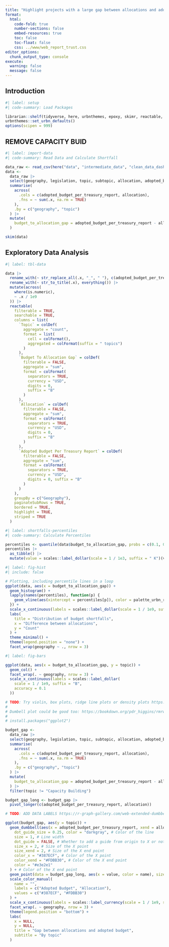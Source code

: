 ```yaml
---
title: "Highlight projects with a large gap between allocations and adopted budget"
format:
  html:
    code-fold: true
    number-sections: false
    embed-resources: true
    toc: false
    toc-float: false
    css: ../www/web_report_trust.css 
editor_options:
  chunk_output_type: console
execute:
  warning: false
  message: false
---
```


## Introduction

```r
#| label: setup
#| code-summary: Load Packages

librarian::shelf(tidyverse, here, urbnthemes, epoxy, skimr, reactable, ggalt)
urbnthemes::set_urbn_defaults()
options(scipen = 999)
```

## REMOVE CAPACITY BUID
```r
#| label: import-data
#| code-summary: Read Data and Calculate Shortfall

data_raw <- read_csv(here("data", "intermediate_data", "clean_data_dashboard.csv"))
data <-
  data_raw |>
  select(geography, legislation, topic, subtopic, allocation, adopted_budget_per_treasury_report) |>
  summarise(
    across(
      .cols = c(adopted_budget_per_treasury_report, allocation),
      .fns = ~ sum(.x, na.rm = TRUE)
    ),
    .by = c("geography", "topic")
  ) |>
  mutate(
    budget_to_allocation_gap = adopted_budget_per_treasury_report - allocation
  )

skim(data)
```


## Exploratory Data Analysis

```r
#| label: tbl-data

data |>
  rename_with(~ str_replace_all(.x, "_", " "), c(adopted_budget_per_treasury_report, budget_to_allocation_gap)) |>
  rename_with(~ str_to_title(.x), everything()) |>
  mutate(across(
    where(is.numeric),
    ~ .x / 1e9
  )) |>
  reactable(
    filterable = TRUE,
    searchable = TRUE,
    columns = list(
      `Topic` = colDef(
        aggregate = "count",
        format = list(
          cell = colFormat(),
          aggregated = colFormat(suffix = " topics")
        )
      ),
      `Budget To Allocation Gap` = colDef(
        filterable = FALSE,
        aggregate = "sum",
        format = colFormat(
          separators = TRUE,
          currency = "USD",
          digits = 0,
          suffix = "B"
        )
      ),
      `Allocation` = colDef(
        filterable = FALSE,
        aggregate = "sum",
        format = colFormat(
          separators = TRUE,
          currency = "USD",
          digits = 0,
          suffix = "B"
        )
      ),
      `Adopted Budget Per Treasury Report` = colDef(
        filterable = FALSE,
        aggregate = "sum",
        format = colFormat(
          separators = TRUE,
          currency = "USD",
          digits = 0, suffix = "B"
        )
      )
    ),
    groupBy = c("Geography"),
    paginateSubRows = TRUE,
    bordered = TRUE,
    highlight = TRUE,
    striped = TRUE
  )
```

```r
#| label: shortfalls-percentiles
#| code-summary: Calculate Percentiles

percentiles <- quantile(data$budget_to_allocation_gap, probs = c(0.1, 0.25, 0.5, 0.75, 0.9), na.rm = TRUE)
percentiles |>
  as_tibble() |>
  mutate(value = scales::label_dollar(scale = 1 / 1e3, suffix = " K")(value))
```


```r
#| label: fig-hist
#| include: false

# Plotting, including percentile lines in a loop
ggplot(data, aes(x = budget_to_allocation_gap)) +
  geom_histogram() +
  lapply(names(percentiles), function(p) {
    geom_vline(aes(xintercept = percentiles[p]), color = palette_urbn_red[2], linetype = "dashed")
  }) +
  scale_x_continuous(labels = scales::label_dollar(scale = 1 / 1e9, suffix = "B")) +
  labs(
    title = "Distribution of budget shortfalls",
    x = "Difference between allocations",
    y = "Count"
  ) +
  theme_minimal() +
  theme(legend.position = "none") +
  facet_wrap(geography ~ ., nrow = 3)
```


```r
#| label: fig-bars

ggplot(data, aes(x = budget_to_allocation_gap, y = topic)) +
  geom_col() +
  facet_wrap(. ~ geography, nrow = 3) +
  scale_x_continuous(labels = scales::label_dollar(
    scale = 1 / 1e9, suffix = "B",
    accuracy = 0.1
  ))
```

```r
# TODO: Try violin, box plots, ridge line plots or density plots https://bookdown.org/pdr_higgins/rmrwr/univariate-ggplots-to-visualize-distributions.html
#
# Dumbell plot could be good too: https://bookdown.org/pdr_higgins/rmrwr/extensions-to-ggplot.html#packages-needed-for-this-chapter-3
#
# install.packages("ggplot2")

budget_gap <-
  data_raw |>
  select(geography, legislation, topic, subtopic, allocation, adopted_budget_per_treasury_report) |>
  summarise(
    across(
      .cols = c(adopted_budget_per_treasury_report, allocation),
      .fns = ~ sum(.x, na.rm = TRUE)
    ),
    .by = c("geography", "topic")
  ) |>
  mutate(
    budget_to_allocation_gap = adopted_budget_per_treasury_report - allocation
  ) |>
  filter(topic != "Capacity Building")

budget_gap_long <- budget_gap |>
  pivot_longer(c(adopted_budget_per_treasury_report, allocation))

# TODO: ADD DATA LABELS https://r-graph-gallery.com/web-extended-dumbbell-plot-ggplot2.html

ggplot(budget_gap, aes(y = topic)) +
  geom_dumbbell(aes(x = adopted_budget_per_treasury_report, xend = allocation),
    dot_guide_size = 0.25, color = "darkgray", # Color of the line
    size = 1, # Line width
    dot_guide = FALSE, # Whether to add a guide from origin to X or not
    size_x = 2, # Size of the X point
    size_xend = 2, # Size of the X end point
    color_x = "#387ECF", # Color of the X point
    color_xend = "#FDBB30", # Color of the X end point
    color = "#e3e2e1"
  ) + # Color of the X end point
  geom_point(data = budget_gap_long, aes(x = value, color = name), size = 2) +
  scale_color_manual(
    name = "",
    labels = c("Adopted Budget", "Allocation"),
    values = c("#387ECF", "#FDBB30")
  ) +
  scale_x_continuous(labels = scales::label_currency(scale = 1 / 1e9, suffix = "B")) +
  facet_wrap(. ~ geography, nrow = 3) +
  theme(legend.position = "bottom") +
  labs(
    x = NULL,
    y = NULL,
    title = "Gap between allocations and adopted budget",
    subtitle = "By topic"
  )
```
